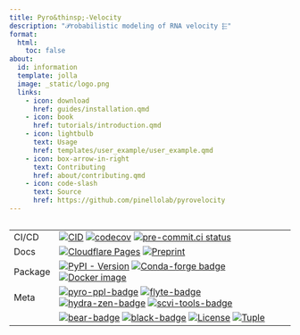 ```yaml
---
title: Pyro&thinsp;-Velocity
description: "𝒫robabilistic modeling of RNA velocity ⬱"
format:
  html:
    toc: false
about:
  id: information
  template: jolla
  image: _static/logo.png
  links: 
    - icon: download
      href: guides/installation.qmd
    - icon: book
      href: tutorials/introduction.qmd
    - icon: lightbulb
      text: Usage
      href: templates/user_example/user_example.qmd
    - icon: box-arrow-in-right
      text: Contributing
      href: about/contributing.qmd
    - icon: code-slash
      text: Source
      href: https://github.com/pinellolab/pyrovelocity
---
```


::: {#information}
:::

<div style="margin-left: auto; margin-right: auto; max-width: 520px; overflow-x: auto;">

|         |                                                                                                                                                  |
| ------- | ------------------------------------------------------------------------------------------------------------------------------------------------ |
| CI/CD   | [![CID][cid-badge]][cid-link] [![codecov][codecov-badge]][codecov-link] [![pre-commit.ci status][precommit-badge]][precommit-link]               |
| Docs    | [![Cloudflare Pages][cloudflare-badge]][cloudflare-link] [![Preprint][preprint-badge]][preprint-link]                                            |
| Package | [![PyPI - Version][pypi-badge]][pypi-link] [![Conda-forge badge][conda-forge-badge]][anaconda-link] [![Docker image][docker-badge]][docker-link] |
| Meta    | [![pyro-ppl-badge]][pyro-ppl-link] [![flyte-badge]][flyte-link] [![hydra-zen-badge]][hydra-zen-link] [![scvi-tools-badge]][scvi-tools-link]      |
|         | [![bear-badge]][bear-link] [![black-badge]][black-link] [![License][license-badge]][license-link] [![Tuple][tuple-badge]][tuple-link]            |

[bear-badge]: https://raw.githubusercontent.com/beartype/beartype-assets/main/badge/bear-ified.svg
[bear-link]: https://beartype.readthedocs.io
[cid-badge]: https://github.com/pinellolab/pyrovelocity/actions/workflows/cid.yaml/badge.svg?branch=main
[cid-link]: https://github.com/pinellolab/pyrovelocity/actions/workflows/cid.yaml
[precommit-badge]: https://results.pre-commit.ci/badge/github/pinellolab/pyrovelocity/main.svg
[precommit-link]: https://results.pre-commit.ci/latest/github/pinellolab/pyrovelocity/main
[flyte-badge]: https://storage.googleapis.com/pyrovelocity/badges/flyte-carrier.svg
[flyte-link]: https://docs.flyte.org
[hydra-zen-badge]: https://storage.googleapis.com/pyrovelocity/badges/Hydra-zen.svg
[hydra-zen-link]: https://mit-ll-responsible-ai.github.io/hydra-zen/
[cloudflare-badge]: https://img.shields.io/badge/Docs-pages-gray.svg?style=flat&logo=cloudflare&color=F26722
[cloudflare-link]: https://docs.pyrovelocity.net
[preprint-badge]: https://img.shields.io/badge/doi-10.1101/2022.09.12.507691v2-B31B1B
[preprint-link]: https://doi.org/10.1101/2022.09.12.507691
[pypi-badge]: https://img.shields.io/pypi/v/pyrovelocity.svg?logo=pypi&label=PyPI&color=F26722&logoColor=F26722
[pypi-link]: https://pypi.org/project/pyrovelocity/
[conda-forge-badge]: https://img.shields.io/conda/vn/conda-forge/pyrovelocity.svg?logo=conda-forge&label=conda-forge&color=F26722
[anaconda-link]: https://anaconda.org/conda-forge/pyrovelocity
[docker-badge]: https://img.shields.io/badge/docker-image-blue?logo=docker
[docker-link]: https://github.com/pinellolab/pyrovelocity/pkgs/container/pyrovelocity
[codecov-badge]: https://codecov.io/gh/pinellolab/pyrovelocity/branch/main/graph/badge.svg
[codecov-link]: https://codecov.io/gh/pinellolab/pyrovelocity
[black-badge]: https://img.shields.io/badge/code%20style-black-000000.svg
[black-link]: https://github.com/psf/black
[license-badge]: https://img.shields.io/badge/license-AGPL%203-gray.svg?color=F26722
[license-link]: https://spdx.org/licenses/
[pyro-ppl-badge]: https://storage.googleapis.com/pyrovelocity/badges/Pyro-PPL.svg
[pyro-ppl-link]: https://pyro.ai
[scvi-tools-badge]: https://storage.googleapis.com/pyrovelocity/badges/scvi-tools.svg
[scvi-tools-link]: https://scvi-tools.org
[tuple-badge]: https://img.shields.io/badge/Tuple%20❤️%20OSS-5A67D8?logo=tuple
[tuple-link]: https://tuple.app/github-badge

</div>
